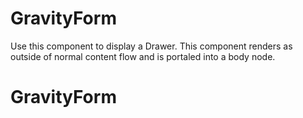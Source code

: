 

<Meta title="Design System/Molecules/GravityForm" component={GravityForm} />

# GravityForm

Use this component to display a Drawer. This component renders as outside of normal content flow and is portaled into a body node.

<Canvas>
  <Story name="Component">
    <h1>GravityForm</h1>
  </Story>
</Canvas>
